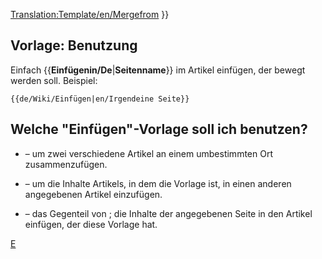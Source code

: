 <noinclude>[[Translation:Template/en/Mergefrom]]</noinclude>
{{de/Manual/Ambox| Typ   = Bewegen
| Bild  = en/Manual/Mergeto.png
| Text  =  {{#IF: {{{1|}}} |Es wurde vorgeschlagen, dass ''[[:{{NAMESPACE}}:{{{1}}}|{{{1}}}]]'' ([[:{{NAMESPACE}} talk:{{{1}}}|Diskutieren]]) in diesen Artikel oder diesen Teil <span class="plainlinks">[http://en.wikipedia.org/wiki/Wikipedia:Merging eingefügt]</span> werden soll.<!--
                            -->  | Keine Seite wurde vorgeschlagen. Bitte diese Vorlage löschen oder aktualisieren.
}} }}<includeonly>{{{2|[[Category:en/Manual/Articles to be merged|{{PAGENAME}}]]}}}</includeonly><noinclude>

==Vorlage: Benutzung==
Einfach <nowiki>{{</nowiki>'''Einfügenin/De'''|'''Seitenname'''<nowiki>}}</nowiki> im Artikel einfügen, der bewegt werden soll. Beispiel:
<pre>{{de/Wiki/Einfügen|en/Irgendeine Seite}}</pre>

== Welche "Einfügen"-Vorlage soll ich benutzen? ==
* {{en/S|de/Wiki/Einfügen}} &ndash; um zwei verschiedene Artikel an einem umbestimmten Ort zusammenzufügen.
* {{en/S|de/Wiki/Einfügenin}} &ndash; um die Inhalte Artikels, in dem die Vorlage ist, in einen anderen angegebenen Artikel einzufügen.
* {{en/S|de/Wiki/Einfügenvon}} &ndash; das Gegenteil von {{en/S|de/Wiki/Einfügenin}}; die Inhalte der angegebenen Seite in den Artikel einfügen, der diese Vorlage hat.

[[Category:de/Manual/Base Set/Message-Boxen|E]]</noinclude>